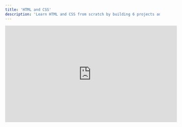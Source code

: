 ```yaml
---
title: 'HTML and CSS'
description: 'Learn HTML and CSS from scratch by building 6 projects and solving 80+ coding challenges.'
---
```


<iframe
  width="560"
  height="315"
  src="https://www.youtube.com/embed/a_iQb1lnAEQ"
  title="YouTube video player"
  frameborder="0"
  allow="accelerometer; autoplay; clipboard-write; encrypted-media; gyroscope; picture-in-picture"
  allowfullscreen
></iframe>